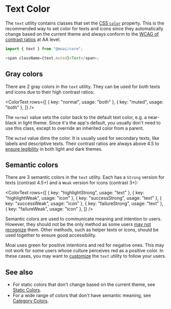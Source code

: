 
# Text Color

The `text` utility contains classes that set the [CSS `color`][1] property.
This is the recommended way to set color for texts and icons since they
automatically change based on the current theme and always conform to the
[WCAG of contrast ratios][3] at AA level.

```ts
import { text } from "@moai/core";

<span className={text.muted}>Text</span>;
```

## Gray colors

There are 2 gray colors in the `text` utility. They can be used for both texts
and icons due to their high contrast ratios:

<ColorText
	rows={[
		{ key: "normal", usage: "both" },
		{ key: "muted", usage: "both" },
	]}
/>

The `normal` value sets the color back to the default text color, e.g. a
near-black in light theme. Since it's the app's default, you usually don't need
to use this class, except to override an inherited color from a parent.

The `muted` value dims the color. It is usually used for secondary texts, like
labels and descriptive texts. Their contrast ratios are always above 4.5 to
[ensure legibility][3] in both light and dark themes.

## Semantic colors

There are 3 semantic colors in the `text` utility. Each has a `Strong` version
for texts (contrast 4.5+) and a `Weak` version for icons (contrast 3+):

<ColorText
	rows={[
		{ key: "highlightStrong", usage: "text" },
		{ key: "highlightWeak", usage: "icon" },
		{ key: "successStrong", usage: "text" },
		{ key: "successWeak", usage: "icon" },
		{ key: "failureStrong", usage: "text" },
		{ key: "failureWeak", usage: "icon" },
	]}
/>

Semantic colors are used to communicate meaning and intention to users.
However, they should not be the only method as some users [may not recognize][4]
them. Other methods, such as helper texts or icons, should be used together to
ensure good accessibility.

Moai uses green for positive intentions and red for negative ones. This may
not work for some users whose culture perceives red as a positive color. In
these cases, you may want to [customize][6] the `text` utility to follow your
users.

## See also

-   For static colors that don't change based on the current theme, see
    [Static Colors][7].
-   For a wide range of colors that don't have semantic meaning, see
    [Category Colors][8].

[1]: https://developer.mozilla.org/en-US/docs/Web/CSS/color
[3]: https://developer.mozilla.org/en-US/docs/Web/Accessibility/Understanding_WCAG/Perceivable/Color_contrast
[4]: https://en.wikipedia.org/wiki/Color_blindness
[6]: /docs/intro/extension
[7]: /docs/patterns/color/static
[8]: /docs/patterns/color/category
